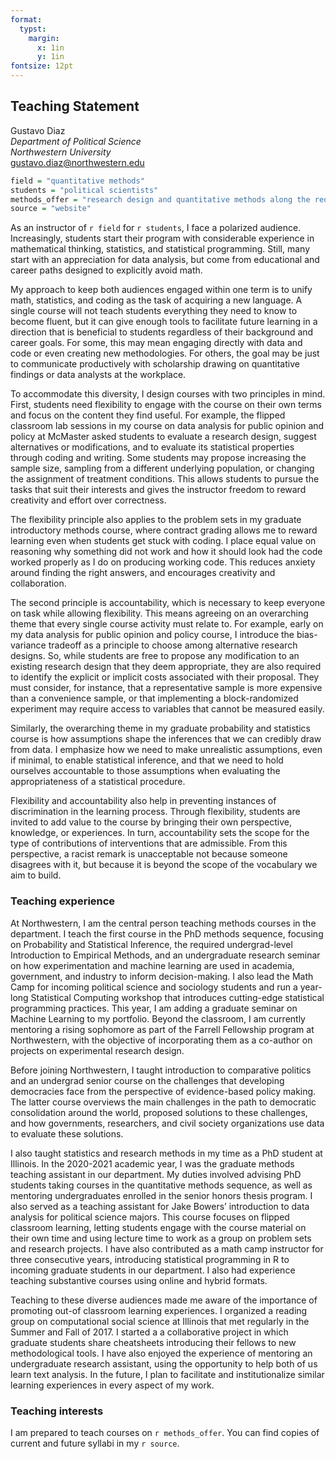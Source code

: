```yaml
---
format: 
  typst:
    margin:
      x: 1in
      y: 1in
fontsize: 12pt
---
```


```{=typst} 
#show link: set text(blue)
```

## Teaching Statement

Gustavo Diaz  
*Department of Political Science*   
*Northwestern University*  
<gustavo.diaz@northwestern.edu>   

```{=typst} 
#line(length: 100%)
```


<!-- ### Teaching philosophy -->

```r
field = "quantitative methods"
students = "political scientists"
methods_offer = "research design and quantitative methods along the required sequence at all levels. I am also eager to develop new courses on causal inference, experiments, computational social science, comparative politics, challenges to democracy, and politics of the Global South/Latin America"
source = "website"
```

<!-- Hide for shorter version -->
As an instructor of `r field` for `r students`, I face a polarized audience. Increasingly, students start their program with considerable experience in mathematical thinking, statistics, and statistical programming. Still, many start with an appreciation for data analysis, but come from educational and career paths designed to explicitly avoid math.

My approach to keep both audiences engaged within one term is to unify math, statistics, and coding as the task of acquiring a new language. A single course will not teach students everything they need to know to become fluent, but it can give enough tools to facilitate future learning in a direction that is beneficial to students regardless of their background and career goals. For some, this may mean engaging directly with data and code or even creating new methodologies. For others, the goal may be just to communicate productively with scholarship drawing on quantitative findings or data analysts at the workplace.

To accommodate this diversity, I design courses with two principles in mind. First, students need flexibility to engage with the course on their own terms and focus on the content they find useful. For example, the flipped classroom lab sessions in my course on data analysis for public opinion and policy at McMaster asked students to evaluate a research design, suggest alternatives or modifications, and to evaluate its statistical properties through coding and writing. Some students may propose increasing the sample size, sampling from a different underlying population, or changing the assignment of treatment conditions. This allows students to pursue the tasks that suit their interests and gives the instructor freedom to reward creativity and effort over correctness. 

The flexibility principle also applies to the problem sets in my graduate introductory methods course, where contract grading allows me to reward learning even when students get stuck with coding. I place equal value on reasoning why something did not work and how it should look had the code worked properly as I do on producing working code. This reduces anxiety around finding the right answers, and encourages creativity and collaboration.

The second principle is accountability, which is necessary to keep everyone on task while allowing flexibility. This means agreeing on an overarching theme that every single course activity must relate to. For example, early on my data analysis for public opinion and policy course, I introduce the bias-variance tradeoff as a principle to choose among alternative research designs. So, while students are free to propose any modification to an existing research design that they deem appropriate, they are also required to identify the explicit or implicit costs associated with their proposal. They must consider, for instance, that a representative sample is more expensive than a convenience sample, or that implementing a block-randomized experiment may require access to variables that cannot be measured easily. 

Similarly, the overarching theme in my graduate probability and statistics course is how assumptions shape the inferences that we can credibly draw from data. I emphasize how we need to make unrealistic assumptions, even if minimal, to enable statistical inference, and that we need to hold ourselves accountable to those assumptions when evaluating the appropriateness of a statistical procedure.

Flexibility and accountability also help in preventing instances of discrimination in the learning process. Through flexibility, students are invited to add value to the course by bringing their own perspective, knowledge, or experiences. In turn, accountability sets the scope for the type of contributions of interventions that are admissible. From this perspective, a racist remark is unacceptable not because someone disagrees with it, but because it is beyond the scope of the vocabulary we aim to build.


### Teaching experience

At Northwestern, I am the central person teaching methods courses in the department. I teach the first course in the PhD methods sequence, focusing on Probability and Statistical Inference, the required undergrad-level Introduction to Empirical Methods, and an undergraduate research seminar on how experimentation and machine learning are used in academia, government, and industry to inform decision-making. I also lead the Math Camp for incoming political science and sociology students and run a year-long Statistical Computing workshop that introduces cutting-edge statistical programming practices. This year, I am adding a graduate seminar on Machine Learning to my portfolio. Beyond the classroom, I am currently mentoring a rising sophomore as part of the Farrell Fellowship program at Northwestern, with the objective of incorporating them as a co-author on projects on experimental research design.

<!-- Before joining Northwestern, I taught data analysis for public policy and public opinion at McMaster, with emphasis on using quantitative evidence to make credible policy recommendations. The goal of this course is to give students hands-on experience in designing quantitative research projects in an area relevant to academia, policy, or industry. -->

Before joining Northwestern, I taught introduction to comparative politics and an undergrad senior course on the challenges that developing democracies face from the perspective of evidence-based policy making. The latter course overviews the main challenges in the path to democratic consolidation around the world, proposed solutions to these challenges, and how governments, researchers, and civil society organizations use data to evaluate these solutions. 

<!-- The previous version focused primarily design-based causal inference, but future versions will also feature data science and machine learning. -->

I also taught statistics and research methods in my time as a PhD student at Illinois. In the 2020-2021 academic year, I was the graduate methods teaching assistant in our department. My duties involved advising PhD students taking courses in the quantitative methods sequence, as well as mentoring undergraduates enrolled in the senior honors thesis program. I also served as a teaching assistant for Jake Bowers' introduction to data analysis for political science majors. This course focuses on flipped classroom learning, letting students engage with the course material on their own time and using lecture time to work as a group on problem sets and research projects. I have also contributed as a math camp instructor for three consecutive years, introducing statistical programming in R to incoming graduate students in our department. I also had experience teaching substantive courses using online and hybrid formats.

Teaching to these diverse audiences made me aware of the importance of promoting out-of classroom learning experiences. I organized a reading group on computational social science at Illinois that met regularly in the Summer and Fall of 2017. I started a a collaborative project in which graduate students share cheatsheets introducing their fellows to new methodological tools. I have also enjoyed the experience of mentoring an undergraduate research assistant, using the opportunity to help both of us learn text analysis. In the future, I plan to facilitate and institutionalize similar learning experiences in every aspect of my work.

### Teaching interests

I am prepared to teach courses on `r methods_offer`. You can find copies of current and future syllabi in my `r source`.